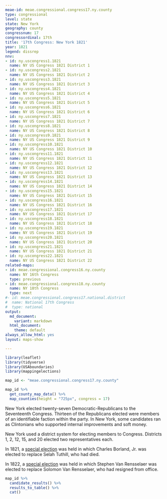```yaml
---
meae-id: meae.congressional.congress17.ny.county
type: congressional
level: state
state: New York
geography: county
congressnum: 17
congressordinal: 17th
title: '17th Congress: New York 1821'
year: 1821
legend: dissrep
nnv:
- id: ny.uscongress1.1821
  name: NY US Congress 1821 District 1
- id: ny.uscongress2.1821
  name: NY US Congress 1821 District 2
- id: ny.uscongress3.1821
  name: NY US Congress 1821 District 3
- id: ny.uscongress4.1821
  name: NY US Congress 1821 District 4
- id: ny.uscongress5.1821
  name: NY US Congress 1821 District 5
- id: ny.uscongress6.1821
  name: NY US Congress 1821 District 6
- id: ny.uscongress7.1821
  name: NY US Congress 1821 District 7
- id: ny.uscongress8.1821
  name: NY US Congress 1821 District 8
- id: ny.uscongress9.1821
  name: NY US Congress 1821 District 9
- id: ny.uscongress10.1821
  name: NY US Congress 1821 District 10
- id: ny.uscongress11.1821
  name: NY US Congress 1821 District 11
- id: ny.uscongress12.1821
  name: NY US Congress 1821 District 12
- id: ny.uscongress13.1821
  name: NY US Congress 1821 District 13
- id: ny.uscongress14.1821
  name: NY US Congress 1821 District 14
- id: ny.uscongress15.1821
  name: NY US Congress 1821 District 15
- id: ny.uscongress16.1821
  name: NY US Congress 1821 District 16
- id: ny.uscongress17.1821
  name: NY US Congress 1821 District 17
- id: ny.uscongress18.1821
  name: NY US Congress 1821 District 18
- id: ny.uscongress19.1821
  name: NY US Congress 1821 District 19
- id: ny.uscongress20.1821
  name: NY US Congress 1821 District 20
- id: ny.uscongress21.1821
  name: NY US Congress 1821 District 21
- id: ny.uscongress22.1821
  name: NY US Congress 1821 District 22
related-maps:
- id: meae.congressional.congress16.ny.county
  name: NY 16th Congress
  type: previous
- id: meae.congressional.congress18.ny.county
  name: NY 18th Congress
  type: next
#- id: meae.congressional.congress17.national.district
#  name: National 17th Congress
#  type: national
output:
  md_document:
    variant: markdown
  html_document:
    theme: default
always_allow_html: yes
layout: maps-show

---
```


```r
library(leaflet)
library(tidyverse)
library(USAboundaries)
library(mappingelections)

map_id <- "meae.congressional.congress17.ny.county"
```

<div class="map">

```r
map_id %>%
  get_county_map_data() %>%
  map_counties(height = "725px", congress = 17)
```

</div>

New York elected twenty-seven Democratic-Republicans to the Seventeenth Congress. Thirteen of the Republicans elected were members of an identifiable faction within the party. In New York, some candidates ran as Clintonians who supported internal improvements and soft money. 

New York used a district system for electing members to Congress. Districts 1, 2, 12, 15, and 20 elected two representatives each. 

In 1821, a [special election](https://elections.lib.tufts.edu/catalog/tufts:ny.specialcongress6.1821) was held in which Charles Borland, Jr. was elected to replace Selah Tuthill, who had died. 

In 1822, a [special election](https://elections.lib.tufts.edu/catalog/tufts:ny.specialelectioncongress9.1822) was held in which Stephen Van Rensselaer was elected to replace Solomon Van Rensselaer, who had resigned from office. 

<div class="results-table">

```r
map_id %>%
  candidate_results() %>%
  results_to_table() %>%
  cat()
```

</div>
